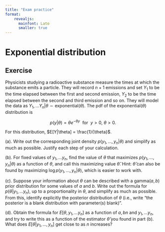 ```yaml
---
title: "Exam practice"
format: 
    revealjs:
      mainfont: Lato
      smaller: true
---
```


# Exponential distribution

## Exercise

Physicists studying a radioactive substance measure the times at which the substance emits a particle. They will record $n+1$ emissions and set $Y_1$ to be the time elapsed between the first and second emission, $Y_2$ to be the time elapsed between the second and third emission and so on. They will model the data as $Y_1, \ldots Y_n | \theta \sim \text{exponential}(\theta)$. The pdf of the exponential($\theta$) distribution is 

$$
p(y |\theta) = \theta e^{-\theta y} \ \text{ for } \ y>0, \ \theta>0.
$$

For this distribution, $E[Y|\theta] = \frac{1}{\theta}$.

(a). Write out the corresponding joint density $p(y_1, \ldots, y_n | \theta)$ and simplify as much as possible. Justify each step of your calculation.

(b). For fixed values of $y_1, \ldots y_n$, find the value of $\theta$ that maximizes $p(y_1, \ldots, y_n | \theta)$ as a function of $\theta$, and call this maximizing value $\hat{\theta}$. Hint: $\hat{\theta}$ can also be found by maximizing $\log p(y_1, \ldots, y_n | \theta)$, which is easier to work with.

(c). Suppose your information about $\theta$ can be described with a gamma($a, b$) prior distribution for some values of $a$ and $b$. Write out the formula for $p(\theta | y_1, \ldots y_n)$, up to a proportionality in $\theta$, and simplify as much as possible. From this, identify explicitly the posterior distribution of $\theta$ (i.e., write "the posterior is a blank distribution with parameter(s) blank)".

(d). Obtain the formula for $E[\theta, y_1, \ldots y_n]$ as a function of $a, b n$ and $y_1, \ldots y_n$, and try to write this as a function of the estimator $\hat{\theta}$ you found in part (b). What does $E[\theta | y_1,\ldots,y_n]$ get close to as $n$ increases?
